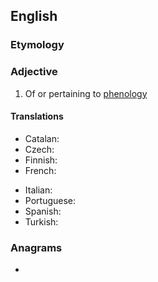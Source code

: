 ==English==

===Etymology===
{{suffix|en|phenology|ical}}

===Adjective===
{{en-adj}}

# Of or pertaining to [[phenology]]

====Translations====
{{trans-top|pertaining to phenology}}
* Catalan: {{t|ca|fenològic}}
* Czech: {{t|cs|fenologický|m}}
* Finnish: {{t|fi|fenologinen}}
* French: {{t+|fr|phénologique}}
{{trans-mid}}
* Italian: {{t|it|fenologico}}
* Portuguese: {{t|pt|fenológico}}
* Spanish: {{t+|es|fenológico}}
* Turkish: {{t+|tr|belirti bilimsel}}
{{trans-bottom}}

===Anagrams===
* {{anagrams|en|a=aceghillnoop|nephological}}
